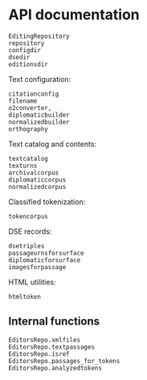 
# API documentation


```@docs
EditingRepository
repository
configdir
dsedir
editionsdir
```

Text configuration:

```@docs
citationconfig
filename
o2converter,
diplomaticbuilder
normalizedbuilder
orthography
```    

Text catalog and contents:

```@docs
textcatalog
texturns
archivalcorpus
diplomaticcorpus
normalizedcorpus
```

Classified tokenization:

```@docs
tokencorpus
```

DSE records:

```@docs
dsetriples
passageurnsforsurface
diplomaticforsurface
imagesforpassage
```

HTML utilities:

```@docs
htmltoken
```

## Internal functions

```@docs
EditorsRepo.xmlfiles
EditorsRepo.textpassages
EditorsRepo.isref
EditorsRepo.passages_for_tokens
EditorsRepo.analyzedtokens
```